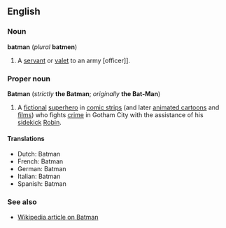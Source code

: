 ==English==
===Noun===
'''batman''' (''plural'' '''batmen''')
#A [[servant]] or [[valet]] to an army [officer]].

===Proper noun===
'''Batman''' (''strictly'' '''the Batman'''; ''originally'' '''the Bat-Man''')

#A [[fictional]] [[superhero]] in [[comic strip]]s (and later [[animated cartoon]]s and [[film]]s) who fights [[crime]] in Gotham City with the assistance of his [[sidekick]] [[Robin]].

====Translations====
*Dutch: Batman
*French: Batman
*German: Batman
*Italian: Batman
*Spanish: Batman

===See also===
*[[w:Batman|Wikipedia article on Batman]]